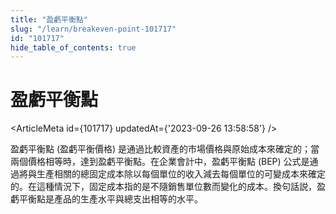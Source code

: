 ```yaml
---
title: "盈虧平衡點"
slug: "/learn/breakeven-point-101717"
id: "101717"
hide_table_of_contents: true
---
```



# 盈虧平衡點

<ArticleMeta id={101717} updatedAt={'2023-09-26 13:58:58'} />
<div className='border-solid border-b border-t-0 my-4 border-[var(--ifm-color-gray-300)]' />

盈虧平衡點 (盈虧平衡價格) 是通過比較資產的市場價格與原始成本來確定的；當兩個價格相等時，達到盈虧平衡點。在企業會計中，盈虧平衡點 (BEP) 公式是通過將與生產相關的總固定成本除以每個單位的收入減去每個單位的可變成本來確定的。在這種情況下，固定成本指的是不隨銷售單位數而變化的成本。換句話説，盈虧平衡點是產品的生產水平與總支出相等的水平。

